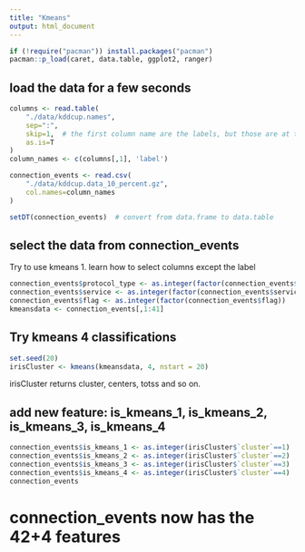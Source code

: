 ```yaml
---
title: "Kmeans"
output: html_document
---
```


```r
if (!require("pacman")) install.packages("pacman")
pacman::p_load(caret, data.table, ggplot2, ranger)
```

## load the data for a few seconds


```r
columns <- read.table(
    "./data/kddcup.names",
    sep=":",
    skip=1,  # the first column name are the labels, but those are at the end!
    as.is=T
)
column_names <- c(columns[,1], 'label')

connection_events <- read.csv(
    "./data/kddcup.data_10_percent.gz",
    col.names=column_names
)

setDT(connection_events)  # convert from data.frame to data.table
```

## select the data from connection_events

Try to use kmeans
1. learn how to select columns except the label

```r
connection_events$protocol_type <- as.integer(factor(connection_events$protocol_type))
connection_events$service <- as.integer(factor(connection_events$service))
connection_events$flag <- as.integer(factor(connection_events$flag))
kmeansdata <- connection_events[,1:41]
```

## Try kmeans 4 classifications


```r
set.seed(20)
irisCluster <- kmeans(kmeansdata, 4, nstart = 20)
```

irisCluster returns cluster, centers, totss and so on.

## add new feature: is_kmeans_1, is_kmeans_2, is_kmeans_3, is_kmeans_4


```r
connection_events$is_kmeans_1 <- as.integer(irisCluster$`cluster`==1)
connection_events$is_kmeans_2 <- as.integer(irisCluster$`cluster`==2)
connection_events$is_kmeans_3 <- as.integer(irisCluster$`cluster`==3)
connection_events$is_kmeans_4 <- as.integer(irisCluster$`cluster`==4)
connection_events
```
# connection_events now has the 42+4 features
